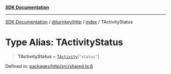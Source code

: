 [**SDK Documentation**](../../../../README.mdx)

***

[SDK Documentation](../../../../packages.mdx) / [@turnkey/http](../../README.mdx) / [index](../README.mdx) / TActivityStatus

# Type Alias: TActivityStatus

> **TActivityStatus** = [`TActivity`](TActivity.mdx)\[`"status"`\]

Defined in: [packages/http/src/shared.ts:6](https://github.com/tkhq/sdk/blob/fd49bfe86475c8603b3eb385aa101efa36fa32fc/packages/http/src/shared.ts#L6)
